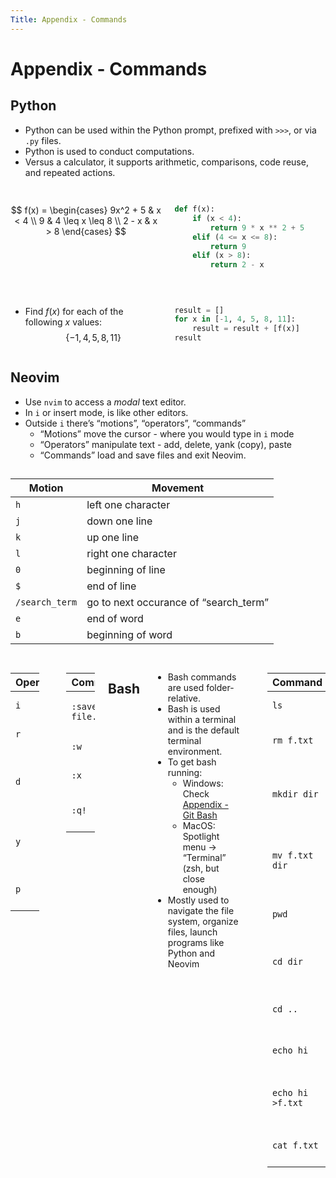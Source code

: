 ```yaml
---
Title: Appendix - Commands
---
```


# Appendix - Commands

## Python


- Python can be used within the Python prompt, prefixed with `>>>`, or via `.py` files.
- Python is used to conduct computations.
- Versus a calculator, it supports arithmetic, comparisons, code reuse, and repeated actions.

## 

:::: {.columns}

::: {.column width="50%"}

$$
f(x) =
\begin{cases}
  9x^2 + 5 & x < 4 \\
  9 & 4 \leq x \leq 8 \\
  2 - x & x > 8
\end{cases}
$$

:::

::: {.column width="50%"}

```python
def f(x):
    if (x < 4):
        return 9 * x ** 2 + 5
    elif (4 <= x <= 8):
        return 9
    elif (x > 8):
        return 2 - x
```
:::

::::

## 

:::: {.columns}

::: {.column width="50%"}

- Find $f(x)$ for each of the following $x$ values:
$$
\{-1, 4, 5, 8, 11\}
$$

:::

::: {.column width="50%"}

```python
result = []
for x in [-1, 4, 5, 8, 11]:
    result = result + [f(x)]
result
```
:::

::::

## Neovim

- Use  `nvim` to access a *modal* text editor.
- In `i` or insert mode, is like other editors.
- Outside `i` there's "motions", "operators", "commands"
	- "Motions" move the cursor - where you would type in `i` mode
	- "Operators" manipulate text - add, delete, yank (copy), paste
	- "Commands" load and save files and exit Neovim.

## {.smaller}

|Motion|Movement|
|-------|------|
|`h`| left one character |
|`j`| down one line|
|`k`| up one line|
|`l`| right one character|
|`0`| beginning of line |
|`$`| end of line |
|`/search_term` | go to next occurance of "search_term" |
|`e`| end of word |
|`b`| beginning of word |

## {.smaller}

:::: {.columns}

::: {.column width="49%"}

|Operator|Action|
|-------|------|
|`i`| insert text |
|`r`| replace character |
|`d`| delete text, combined with a motion |
|`y`| yank text, combined with a motion |
|`p`| paste yanked text |

:::

::: {.column width="2%"}

:::

::: {.column width="49%"}

|Command|Action|
|-------|------|
|`:saveas file.txt`| save text as "file.txt"|
|`:w`| save file |
|`:x`| save and exit |
|`:q!` | exit without saving |:::: {.columns}

:::

## Bash

- Bash commands are used folder-relative.
- Bash is used within a terminal and is the default terminal environment.
- To get bash running:
	- Windows: Check [Appendix - Git Bash](A1_gitbash.qmd)
	- MacOS: Spotlight menu -> "Terminal" (zsh, but close enough)
- Mostly used to navigate the file system, organize files, launch programs like Python and Neovim

## {.smaller}

|Command|Action|
|-------|------|
|`ls`| list files in folder |
|`rm f.txt`| delete file "f.txt"|
|`mkdir dir`| create a new folder named "dir"|
|`mv f.txt dir`| move file "f.txt" to folder "dir"|
|`pwd`| print current folder |
|`cd dir`| change current folder to "dir"|
|`cd ..` | go to "parent" folder |
|`echo hi`| print the text "hi"|
|`echo hi >f.txt`| write "hi" to file "f.txt"|
|`cat f.txt`| see the text in f.txt|

::::
